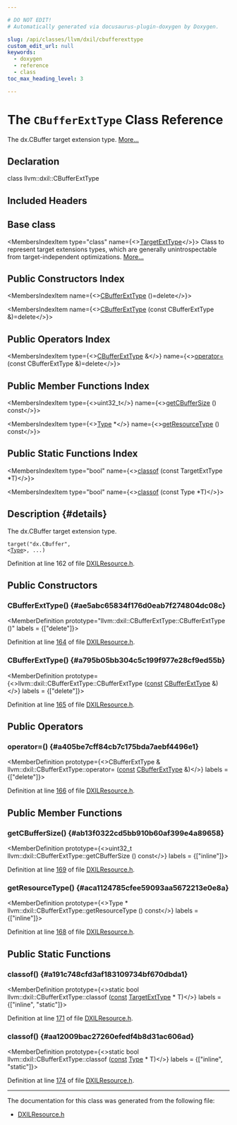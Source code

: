 ```yaml
---

# DO NOT EDIT!
# Automatically generated via docusaurus-plugin-doxygen by Doxygen.

slug: /api/classes/llvm/dxil/cbufferexttype
custom_edit_url: null
keywords:
  - doxygen
  - reference
  - class
toc_max_heading_level: 3

---
```





# The `CBufferExtType` Class Reference

<DoxygenPage pluginConfig={pluginConfig}>

The dx.CBuffer target extension type. <a href="#details">More...</a>

## Declaration

<CodeBlock>class llvm::dxil::CBufferExtType</CodeBlock>

## Included Headers

<IncludesList>
<IncludesListItem
  filePath="llvm/Analysis/DXILResource.h"
  permalink="/docs/api/files/include/include/llvm/include/llvm/analysis/dxilresource-h"
  isLocal="true" />
</IncludesList>

## Base class

<MembersIndex>

<MembersIndexItem
  type="class"
  name={<><a href="/docs/api/classes/llvm/targetexttype">TargetExtType</a></>}>
Class to represent target extensions types, which are generally unintrospectable from target-independent optimizations. <a href="/docs/api/classes/llvm/targetexttype/#details">More...</a>
</MembersIndexItem>

</MembersIndex>

## Public Constructors Index

<MembersIndex>

<MembersIndexItem
  name={<><a href="#ae5abc65834f176d0eab7f274804dc08c">CBufferExtType</a> ()=delete</>}>
</MembersIndexItem>

<MembersIndexItem
  name={<><a href="#a795b05bb304c5c199f977e28cf9ed55b">CBufferExtType</a> (const CBufferExtType &amp;)=delete</>}>
</MembersIndexItem>

</MembersIndex>

## Public Operators Index

<MembersIndex>

<MembersIndexItem
  type={<><a href="/docs/api/classes/llvm/dxil/cbufferexttype">CBufferExtType</a> &amp;</>}
  name={<><a href="#a405be7cff84cb7c175bda7aebf4496e1">operator=</a> (const CBufferExtType &amp;)=delete</>}>
</MembersIndexItem>

</MembersIndex>

## Public Member Functions Index

<MembersIndex>

<MembersIndexItem
  type={<>uint32&#95;t</>}
  name={<><a href="#ab13f0322cd5bb910b60af399e4a89658">getCBufferSize</a> () const</>}>
</MembersIndexItem>

<MembersIndexItem
  type={<><a href="/docs/api/classes/llvm/type">Type</a> &#42;</>}
  name={<><a href="#aca1124785cfee59093aa5672213e0e8a">getResourceType</a> () const</>}>
</MembersIndexItem>

</MembersIndex>

## Public Static Functions Index

<MembersIndex>

<MembersIndexItem
  type="bool"
  name={<><a href="#a191c748cfd3af183109734bf670dbda1">classof</a> (const TargetExtType &#42;T)</>}>
</MembersIndexItem>

<MembersIndexItem
  type="bool"
  name={<><a href="#aa12009bac27260efedf4b8d31ac606ad">classof</a> (const Type &#42;T)</>}>
</MembersIndexItem>

</MembersIndex>

## Description {#details}

The dx.CBuffer target extension type.

<code>target(&quot;dx.CBuffer&quot;, &lt;<a href="/docs/api/classes/llvm/type">Type</a>&gt;, ...)</code>

Definition at line 162 of file <a href="/docs/api/files/include/include/llvm/include/llvm/analysis/dxilresource-h">DXILResource.h</a>.

<SectionDefinition>

## Public Constructors

### CBufferExtType() {#ae5abc65834f176d0eab7f274804dc08c}

<MemberDefinition
  prototype="llvm::dxil::CBufferExtType::CBufferExtType ()"
  labels = {["delete"]}>

Definition at line <a href="/docs/api/files/include/include/llvm/include/llvm/analysis/dxilresource-h/#l00164">164</a> of file <a href="/docs/api/files/include/include/llvm/include/llvm/analysis/dxilresource-h">DXILResource.h</a>.
</MemberDefinition>

### CBufferExtType() {#a795b05bb304c5c199f977e28cf9ed55b}

<MemberDefinition
  prototype={<>llvm::dxil::CBufferExtType::CBufferExtType (<a href="/docs/api/files/lib/lib/target/lib/target/aarch64/aarch64promoteconstant-cpp/#a90f8350fecae261c25be85d38b451bff">const</a> <a href="/docs/api/classes/llvm/dxil/cbufferexttype">CBufferExtType</a> &amp;)</>}
  labels = {["delete"]}>

Definition at line <a href="/docs/api/files/include/include/llvm/include/llvm/analysis/dxilresource-h/#l00165">165</a> of file <a href="/docs/api/files/include/include/llvm/include/llvm/analysis/dxilresource-h">DXILResource.h</a>.
</MemberDefinition>

</SectionDefinition>

<SectionDefinition>

## Public Operators

### operator=() {#a405be7cff84cb7c175bda7aebf4496e1}

<MemberDefinition
  prototype={<>CBufferExtType &amp; llvm::dxil::CBufferExtType::operator= (<a href="/docs/api/files/lib/lib/target/lib/target/aarch64/aarch64promoteconstant-cpp/#a90f8350fecae261c25be85d38b451bff">const</a> <a href="/docs/api/classes/llvm/dxil/cbufferexttype">CBufferExtType</a> &amp;)</>}
  labels = {["delete"]}>

Definition at line <a href="/docs/api/files/include/include/llvm/include/llvm/analysis/dxilresource-h/#l00166">166</a> of file <a href="/docs/api/files/include/include/llvm/include/llvm/analysis/dxilresource-h">DXILResource.h</a>.
</MemberDefinition>

</SectionDefinition>

<SectionDefinition>

## Public Member Functions

### getCBufferSize() {#ab13f0322cd5bb910b60af399e4a89658}

<MemberDefinition
  prototype={<>uint32&#95;t llvm::dxil::CBufferExtType::getCBufferSize () const</>}
  labels = {["inline"]}>

Definition at line <a href="/docs/api/files/include/include/llvm/include/llvm/analysis/dxilresource-h/#l00169">169</a> of file <a href="/docs/api/files/include/include/llvm/include/llvm/analysis/dxilresource-h">DXILResource.h</a>.
</MemberDefinition>

### getResourceType() {#aca1124785cfee59093aa5672213e0e8a}

<MemberDefinition
  prototype={<>Type &#42; llvm::dxil::CBufferExtType::getResourceType () const</>}
  labels = {["inline"]}>

Definition at line <a href="/docs/api/files/include/include/llvm/include/llvm/analysis/dxilresource-h/#l00168">168</a> of file <a href="/docs/api/files/include/include/llvm/include/llvm/analysis/dxilresource-h">DXILResource.h</a>.
</MemberDefinition>

</SectionDefinition>

<SectionDefinition>

## Public Static Functions

### classof() {#a191c748cfd3af183109734bf670dbda1}

<MemberDefinition
  prototype={<>static bool llvm::dxil::CBufferExtType::classof (<a href="/docs/api/files/lib/lib/target/lib/target/aarch64/aarch64promoteconstant-cpp/#a90f8350fecae261c25be85d38b451bff">const</a> <a href="/docs/api/classes/llvm/targetexttype">TargetExtType</a> &#42; T)</>}
  labels = {["inline", "static"]}>

Definition at line <a href="/docs/api/files/include/include/llvm/include/llvm/analysis/dxilresource-h/#l00171">171</a> of file <a href="/docs/api/files/include/include/llvm/include/llvm/analysis/dxilresource-h">DXILResource.h</a>.
</MemberDefinition>

### classof() {#aa12009bac27260efedf4b8d31ac606ad}

<MemberDefinition
  prototype={<>static bool llvm::dxil::CBufferExtType::classof (<a href="/docs/api/files/lib/lib/target/lib/target/aarch64/aarch64promoteconstant-cpp/#a90f8350fecae261c25be85d38b451bff">const</a> <a href="/docs/api/classes/llvm/type">Type</a> &#42; T)</>}
  labels = {["inline", "static"]}>

Definition at line <a href="/docs/api/files/include/include/llvm/include/llvm/analysis/dxilresource-h/#l00174">174</a> of file <a href="/docs/api/files/include/include/llvm/include/llvm/analysis/dxilresource-h">DXILResource.h</a>.
</MemberDefinition>

</SectionDefinition>

<hr/>

The documentation for this class was generated from the following file:

<ul>
<li><a href="/docs/api/files/include/include/llvm/include/llvm/analysis/dxilresource-h">DXILResource.h</a></li>
</ul>

</DoxygenPage>
